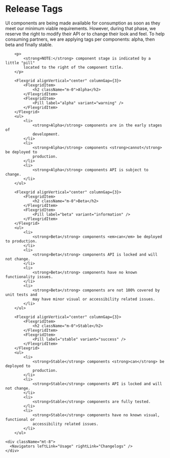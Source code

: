 

<Meta title="Release Tags" />

  <div className="prose">
    <h1>Release Tags</h1>
    <p className="lead">
			UI components are being made available for consumption as soon as they
			meet our minimum viable requirements. However, during that phase, we
			reserve the right to modify their API or to change their look and feel. To
			help consuming partners, we are applying tags per components: alpha, then
			beta and finally stable.
		</p>

    	<p>
    		<strong>NOTE:</strong> component stage is indicated by a little "pill"
    		located to the right of the component title.
    	</p>

    	<Flexgrid alignVertical="center" columnGap={3}>
    		<FlexgridItem>
    			<h2 className="m-0">Alpha</h2>
    		</FlexgridItem>
    		<FlexgridItem>
    			<Pill label="alpha" variant="warning" />
    		</FlexgridItem>
    	</Flexgrid>
    	<ul>
    		<li>
    			<strong>Alpha</strong> components are in the early stages of
    			development.
    		</li>
    		<li>
    			<strong>Alpha</strong> components <strong>cannot</strong> be deployed to
    			production.
    		</li>
    		<li>
    			<strong>Alpha</strong> components API is subject to change.
    		</li>
    	</ul>

    	<Flexgrid alignVertical="center" columnGap={3}>
    		<FlexgridItem>
    			<h2 className="m-0">Beta</h2>
    		</FlexgridItem>
    		<FlexgridItem>
    			<Pill label="beta" variant="information" />
    		</FlexgridItem>
    	</Flexgrid>
    	<ul>
    		<li>
    			<strong>Beta</strong> components <em>can</em> be deployed to production.
    		</li>
    		<li>
    			<strong>Beta</strong> components API is locked and will not change.
    		</li>
    		<li>
    			<strong>Beta</strong> components have no known functionality issues.
    		</li>
    		<li>
    			<strong>Beta</strong> components are not 100% covered by unit tests and
    			may have minor visual or accessibility related issues.
    		</li>
    	</ul>

    	<Flexgrid alignVertical="center" columnGap={3}>
    		<FlexgridItem>
    			<h2 className="m-0">Stable</h2>
    		</FlexgridItem>
    		<FlexgridItem>
    			<Pill label="stable" variant="success" />
    		</FlexgridItem>
    	</Flexgrid>
    	<ul>
    		<li>
    			<strong>Stable</strong> components <strong>can</strong> be deployed to
    			production.
    		</li>
    		<li>
    			<strong>Stable</strong> components API is locked and will not change.
    		</li>
    		<li>
    			<strong>Stable</strong> components are fully tested.
    		</li>
    		<li>
    			<strong>Stable</strong> components have no known visual, functional or
    			accessibility related issues.
    		</li>
    	</ul>

    <div className="mt-8">
      <Navigators leftLink="Usage" rightLink="Changelogs" />
    </div>

  </div>
